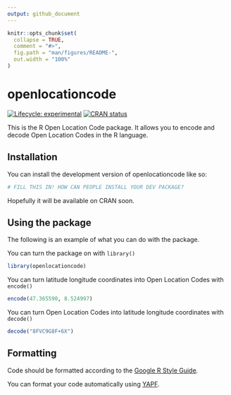 ```yaml
---
output: github_document
---
```


<!-- README.md is generated from README.Rmd. Please edit that file -->

```r
knitr::opts_chunk$set(
  collapse = TRUE,
  comment = "#>",
  fig.path = "man/figures/README-",
  out.width = "100%"
)
```

# openlocationcode

<!-- badges: start -->
[![Lifecycle: experimental](https://img.shields.io/badge/lifecycle-experimental-orange.svg)](https://lifecycle.r-lib.org/articles/stages.html#experimental)
[![CRAN status](https://www.r-pkg.org/badges/version/openlocationcode)](https://CRAN.R-project.org/package=openlocationcode)
<!-- badges: end -->

This is the R Open Location Code package. It allows you to encode and decode Open Location Codes in the R language.

## Installation

You can install the development version of openlocationcode like so:

``` r
# FILL THIS IN! HOW CAN PEOPLE INSTALL YOUR DEV PACKAGE?
```

Hopefully it will be available on CRAN soon.

## Using the package

The following is an example of what you can do with the package.

You can turn the package on with `library()`

```r
library(openlocationcode)
```

You can turn latitude longitude coordinates into Open Location Codes with `encode()`

```r
encode(47.365590, 8.524997)
```

You can turn Open Location Codes into latitude longitude coordinates with `decode()`

```r
decode("8FVC9G8F+6X")
```

## Formatting

Code should be formatted according to the
[Google R Style Guide](http://google.github.io/styleguide/pyguide.html).

You can format your code automatically using
[YAPF](https://github.com/google/yapf/).